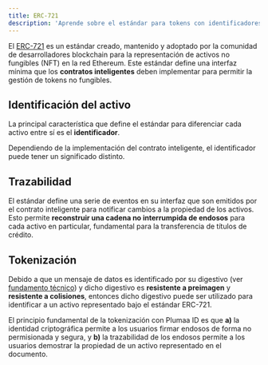 ```yaml
---
title: ERC-721
description: 'Aprende sobre el estándar para tokens con identificadores'
---
```


El [ERC-721](https://eips.ethereum.org/EIPS/eip-721) es un estándar creado, mantenido y adoptado por la comunidad de desarrolladores blockchain para la representación de activos no fungibles (NFT) en la red Ethereum. Este estándar define una interfaz mínima que los **contratos inteligentes** deben implementar para permitir la gestión de tokens no fungibles.

## Identificación del activo

La principal característica que define el estándar para diferenciar cada activo entre sí es el **identificador**.

Dependiendo de la implementación del contrato inteligente, el identificador puede tener un significado distinto.

## Trazabilidad

El estándar define una serie de eventos en su interfaz que son emitidos por el contrato inteligente para notificar cambios a la propiedad de los activos. Esto permite **reconstruir una cadena no interrumpida de endosos** para cada activo en particular, fundamental para la transferencia de títulos de crédito.

## Tokenización

Debido a que un mensaje de datos es identificado por su digestivo (ver [fundamento técnico](/advanced/electronic-signature/what-is-an-advanced-electronic-signature#fundamento-tecnico)) y dicho digestivo es **resistente a preimagen** y **resistente a colisiones**, entonces dicho digestivo puede ser utilizado para identificar a un activo representado bajo el estándar ERC-721.

El principio fundamental de la tokenización con Plumaa ID es que **a)** la identidad criptográfica permite a los usuarios firmar endosos de forma no permisionada y segura, y **b)** la trazabilidad de los endosos permite a los usuarios demostrar la propiedad de un activo representado en el documento.
